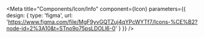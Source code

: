 
<Meta
  title="Components/Icon/Info"
  component={Icon}
  parameters={{
    design: {
      type: 'figma',
      url: 'https://www.figma.com/file/MgF9yvGQTZuj4qYPcWYTf7/Icons-%CE%B2?node-id=2%3A10&t=STno9o75psLDOLl6-0'
    }
  }}
/>

<Story of={DecoratorDefault} />

<Unstyled>
  <Stories />
</Unstyled>
